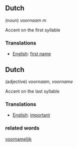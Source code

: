 ==Dutch==

(noun) ''voornaam'' ''m''

Accent on the first syllable

===Translations===
*[[English]]: [[first name]]

==Dutch==
(adjective) ''voornaam'', ''voorname''

Accent on the last syllable

===Translations===

*[[English]]: [[important]]

===related words===

[[voornamelijk]]